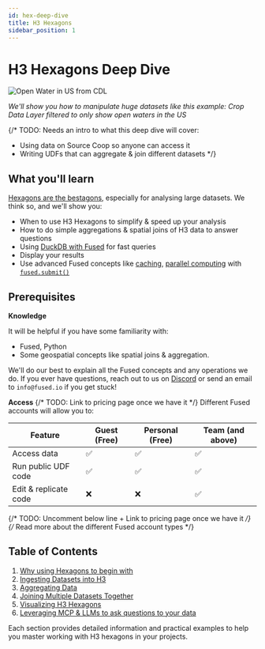 ```yaml
---
id: hex-deep-dive
title: H3 Hexagons
sidebar_position: 1
---
```


# H3 Hexagons Deep Dive

![Open Water in US from CDL](/img/deep-dives/hex/Open_waters_US_from_CDL.png)

_We'll show you how to manipulate huge datasets like this example: Crop Data Layer filtered to only show open waters in the US_

{/* TODO: Needs an intro to what this deep dive will cover:
- Using data on Source Coop so anyone can access it
- Writing UDFs that can aggregate & join different datasets
 */}

## What you'll learn

[Hexagons are the bestagons](https://youtu.be/thOifuHs6eY?si=O-HbUHwxDlj8HKap), especially for analysing large datasets. We think so, and we'll show you: 

- When to use H3 Hexagons to simplify & speed up your analysis
- How to do simple aggregations & spatial joins of H3 data to answer questions
- Using [DuckDB with Fused](/user-guide/in/duckdb/) for fast queries
- Display your results
- Use advanced Fused concepts like [caching](/core-concepts/cache/), [parallel computing](/core-concepts/run-udfs/run-small-udfs/#running-multiple-jobs-in-parallel) with [`fused.submit()`](/python-sdk/top-level-functions/#submit)


## Prerequisites

**Knowledge**

It will be helpful if you have some familiarity with:
- Fused, Python
- Some geospatial concepts like spatial joins & aggregation.

We'll do our best to explain all the Fused concepts and any operations we do. If you ever have questions, reach out to us on [Discord](https://discord.gg/fused) or send an email to `info@fused.io` if you get stuck!

**Access**
{/* TODO: Link to pricing page once we have it */}
Different Fused accounts will allow you to:

| Feature | Guest (Free) | Personal (Free) | Team (and above) |
|---------|-------|----------|-------|
| Access data | ✅ | ✅ | ✅ |
| Run public UDF code | ✅ | ✅ | ✅ |
| Edit & replicate code | ❌ | ❌ | ✅ |

{/* TODO: Uncomment below line + Link to pricing page once we have it */}
{/* Read more about the different Fused account types */}

## Table of Contents

1. [Why using Hexagons to begin with](/deep-dives/hex/why-hexagons)
2. [Ingesting Datasets into H3](/deep-dives/hex/ingesting-h3)
3. [Aggregating Data](/deep-dives/hex/aggregating-h3)
4. [Joining Multiple Datasets Together](/deep-dives/hex/joining-h3)
5. [Visualizing H3 Hexagons](/deep-dives/hex/visualizing-h3)
6. [Leveraging MCP & LLMs to ask questions to your data](/deep-dives/hex/mcp-llm-h3)

Each section provides detailed information and practical examples to help you master working with H3 hexagons in your projects.